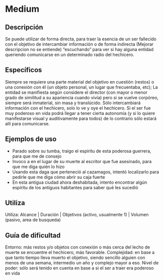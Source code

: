 # Medium

## Descripción

Se puede utilizar de forma directa, para traer la esencia de un ser fallecido con el objetivo de intercambiar información o de forma indirecta (Mejorar descripcion no se entiende) “escuchando” para ver si hay alguna entidad queriendo comunicarse en un determinado radio del hechicero.

## Específicos

Siempre se requiere una parte material del objetivo en cuestión (restos) o una conexión con él (un objeto personal, un lugar que frecuentaba, etc); La entidad se manifiesta según considere el director (con mayor o menor grado de similitud a su apariencia cuando vivía) pero si se vuelve corpóreo, siempre será inmaterial, sin masa y translúcido. Sólo intercambiará información con el hechicero, solo lo ve y oye el hechicero. Si el ser fue muy poderoso en vida podrá llegar a tener cierta autonomía (y si lo quiere manifestarse visual y auditivamente para todos) de lo contrario sólo estará allí para comunicarse.

## Ejemplos de uso

- Parado sobre su tumba, traigo el espíritu de esta poderosa guerrera, para que me de consejo
- Invoco a en el lugar de su muerte al escritor que fue asesinado, para que me diga quién lo hizo
- Usando esta daga que perteneció al cazamagos, intentó localizarlo para pedirle que me diga cómo abrir su caja fuerte
- En esta antigua ciudad ahora deshabitada, intento encontrar algún espíritu de los antiguos habitantes para saber qué les sucedió

## Utiliza

Utiliza: Alcance | Duración | Objetivos (activo, usualmente 1) | Volumen (pasivo, area de busqueda)

## Guía de dificultad

Entorno: más restos y/o objetos con conexión o más cerca del lecho de muerte se encuentre el hechicero, más favorable. Complejidad: en base a que tanto tiempo lleva muerto el objetivo, siendo sencillo alguien con menos de una semana, intermedio un año y complejo mayor a eso. Nivel de poder: sólo será tenido en cuenta en base a si el ser a traer era poderoso en vida
